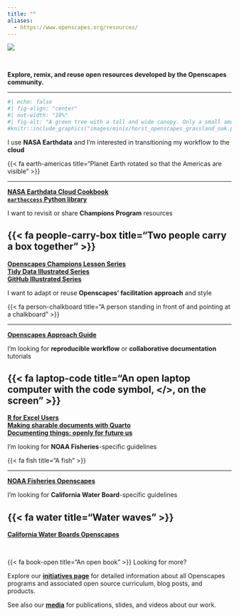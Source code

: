 ```yaml
---
title: ""
aliases: 
  - https://www.openscapes.org/resources/
---
```


::: column-screen
![](images/banner_imgs/text_banners/resources_banner.png)

<br>

::: white-div
::: {.medium-body-text .center-text}
<!-- **Open source resources developed by the Openscapes community.** -->
**Explore, remix, and reuse open resources developed by the Openscapes community.**

---

:::

```r
#| echo: false
#| fig-align: "center"
#| out-width: "10%"
#| fig-alt: "A green tree with a tall and wide canopy. Only a small amount of the brown trunk is visible."
#knitr::include_graphics("images/minis/horst_openscapes_grassland_oak.png")
```

<!--------------------------------------------->
<!---------------- START row 1 ---------------->
::: {.grid}

<!---------------- START NASA ---------------->
::: {.g-col-12 .g-col-md-6 .resource-box .center-text}
[I use **NASA Earthdata** and I'm interested in transitioning my workflow to the **cloud**]{.med-sm-body-text}   

[{{< fa earth-americas title="Planet Earth rotated so that the Americas are visible" >}}]{.large-body-text} 

---

[**NASA Earthdata Cloud Cookbook**](https://nasa-openscapes.github.io/earthdata-cloud-cookbook/)  
[**`earthaccess` Python library**](https://earthaccess.readthedocs.io/en/latest/)
:::
<!---------------- END NASA ---------------->

<!---------------- START Champions Program ---------------->
::: {.g-col-12 .g-col-md-6 .resource-box .center-text}
[I want to revisit or share **Champions Program** resources]{.med-sm-body-text}   

[{{< fa people-carry-box title="Two people carry a box together" >}}]{.large-body-text} 
---

[**Openscapes Champions Lesson Series**](https://openscapes.github.io/series)  
[**Tidy Data Illustrated Series**](https://openscapes.org/blog/2020-10-12-tidy-data/)  
[**GitHub Illustrated Series**](https://openscapes.org/blog/2022-05-27-github-illustrated-series/index.html)  
:::
<!---------------- END Champions Program ---------------->

:::
<!--------------------------------------------->
<!---------------- END row 1 ------------------>


<!--------------------------------------------------------------------->
<!--------------------------------------------------------------------->
<!--------------------------------------------------------------------->


<!--------------------------------------------->
<!---------------- START row 2 ---------------->
::: {.grid}

<!---------------- START Approach Guide ---------------->
::: {.g-col-12 .g-col-md-6 .resource-box .center-text}
[I want to adapt or reuse **Openscapes' facilitation approach** and style]{.med-sm-body-text}   

[{{< fa person-chalkboard title="A person standing in front of and pointing at a chalkboard" >}}]{.large-body-text} 

---

[**Openscapes Approach Guide**](https://openscapes.github.io/approach-guide/)
:::
<!---------------- END Approach Guide ---------------->

<!---------------- START RR & Collab ---------------->
::: {.g-col-12 .g-col-md-6 .resource-box .center-text}
[I'm looking for **reproducible workflow** or **collaborative documentation** tutorials]{.med-sm-body-text}   

[{{< fa laptop-code title="An open laptop computer with the code symbol, </>, on the screen" >}}]{.large-body-text} 
---

[**R for Excel Users**](https://rstudio-conf-2020.github.io/r-for-excel)  
[**Making sharable documents with Quarto**](https://openscapes.github.io/quarto-website-tutorial/)  
[**Documenting things: openly for future us**](https://openscapes.github.io/documenting-things)
:::
<!---------------- END RR & Collab ---------------->

:::
<!--------------------------------------------->
<!---------------- END row 2 ------------------>

<!--------------------------------------------------------------------->
<!--------------------------------------------------------------------->
<!--------------------------------------------------------------------->


<!--------------------------------------------->
<!---------------- START row 3 ---------------->
::: {.grid}

<!---------------- START Approach Guide ---------------->
::: {.g-col-12 .g-col-md-6 .resource-box .center-text}
[I'm looking for **NOAA Fisheries**-specific guidelines]{.med-sm-body-text}   

[{{< fa fish title="A fish" >}}]{.large-body-text} 

---

[**NOAA Fisheries Openscapes**](https://nmfs-openscapes.github.io/)
:::
<!---------------- END Approach Guide ---------------->

<!---------------- START CA Water ---------------->
::: {.g-col-12 .g-col-md-6 .resource-box .center-text}
[I'm looking for **California Water Board**-specific guidelines]{.med-sm-body-text} 

[{{< fa water title="Water waves" >}}]{.large-body-text} 
---

[**California Water Boards Openscapes**](https://cawaterboarddatacenter.github.io/swrcb-openscapes/) 
:::
<!---------------- END CA Water ---------------->

:::

<!--------------------------------------------->
<!---------------- END row 3 ------------------>

<br>

::: {.yellow-box .med-sm-body-text .center-text}
::: {.large-body-text .center-text}
{{< fa book-open title="An open book" >}} Looking for more?
:::

Explore our [**initiatives page**](initiatives.qmd) for detailed information about all Openscapes programs and associated open source curriculum, blog posts, and products.

See also our **[media](media.qmd)** for publications, slides, and videos about our work.
:::

:::
:::

